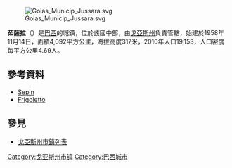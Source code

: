 {{coord|15|51|51|S|50|51|08|W|display=title}}

[[Image:Goias_Municip_Jussara.svg|thumb]]

'''茹薩拉'''（{{lang-pt|Jussara}}）是[[巴西|巴西]]的城鎮，位於該國中部，由[[戈亞斯州|戈亞斯州]]負責管轄，始建於1958年11月14日，面積4,092平方公里，海拔高度317米，2010年人口19,153，人口密度每平方公里4.69人。

==參考資料==
*[https://web.archive.org/web/20090205080546/http://www.seplan.go.gov.br/sepin/pub/anuario/2005/transporte/tab01_transporte.htm Sepin]
*[http://www.frigoletto.com.br/GeoEcon/idhgo.htm Frigoletto] {{Wayback|url=http://www.frigoletto.com.br/GeoEcon/idhgo.htm |date=20060519192034 }}

== 參見 ==
*[[戈亞斯州市鎮列表|戈亞斯州市鎮列表]]

{{Brazil-geo-stub}}
{{戈亞斯州市鎮}}
[[Category:戈亚斯州市镇|Category:戈亚斯州市镇]]
[[Category:巴西城市|Category:巴西城市]]